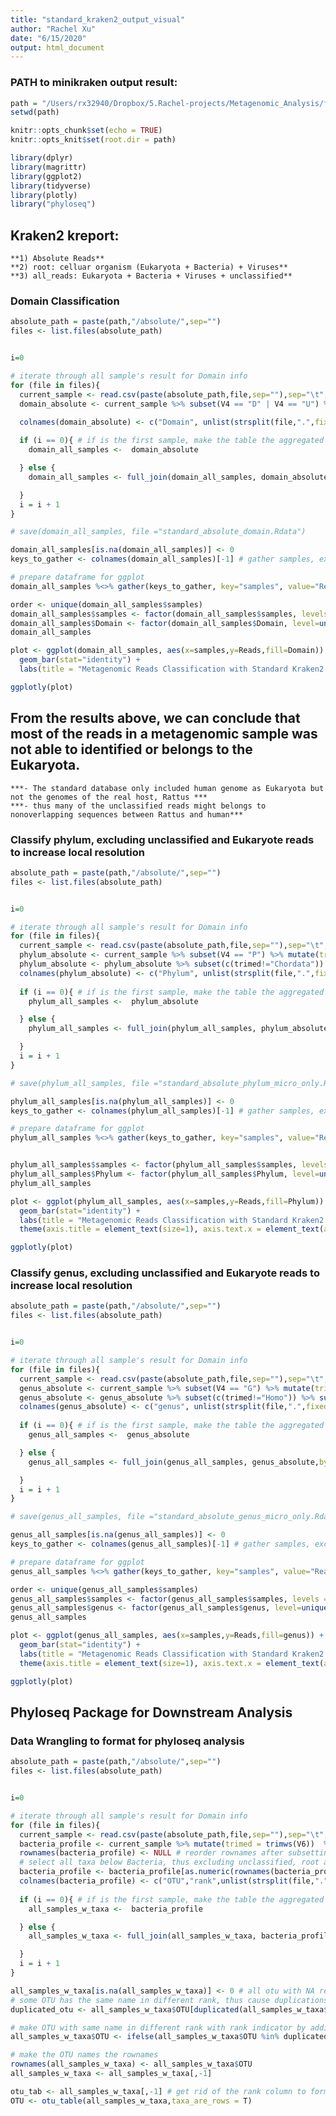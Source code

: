 ---
title: "standard_kraken2_output_visual"
author: "Rachel Xu"
date: "6/15/2020"
output: html_document
---
### PATH to minikraken output result:
```{r}
path = "/Users/rx32940/Dropbox/5.Rachel-projects/Metagenomic_Analysis/final_analysis/kraken2/standard"
setwd(path)
```

```{r setup, include=FALSE}
knitr::opts_chunk$set(echo = TRUE)
knitr::opts_knit$set(root.dir = path)
```

```{r}
library(dplyr)
library(magrittr)
library(ggplot2)
library(tidyverse)
library(plotly)
library("phyloseq")
```

## Kraken2 kreport:
    **1) Absolute Reads**
    **2) root: celluar organism (Eukaryota + Bacteria) + Viruses**
    **3) all_reads: Eukaryota + Bacteria + Viruses + unclassified**
    
### Domain Classification 
```{r}
absolute_path = paste(path,"/absolute/",sep="")
files <- list.files(absolute_path)


i=0

# iterate through all sample's result for Domain info
for (file in files){
  current_sample <- read.csv(paste(absolute_path,file,sep=""),sep="\t",header=FALSE)
  domain_absolute <- current_sample %>% subset(V4 == "D" | V4 == "U") %>% mutate(trimed = trimws(V6))  %>% select(c(trimed,V2))

  colnames(domain_absolute) <- c("Domain", unlist(strsplit(file,".",fixed = TRUE))[1])
  
  if (i == 0){ # if is the first sample, make the table the aggregated data table
    domain_all_samples <-  domain_absolute

  } else {
    domain_all_samples <- full_join(domain_all_samples, domain_absolute,by="Domain")

  }
  i = i + 1
}

# save(domain_all_samples, file ="standard_absolute_domain.Rdata")

domain_all_samples[is.na(domain_all_samples)] <- 0
keys_to_gather <- colnames(domain_all_samples)[-1] # gather samples, exclude "Domain" from colnames

# prepare dataframe for ggplot
domain_all_samples %<>% gather(keys_to_gather, key="samples", value="Reads")

order <- unique(domain_all_samples$samples)
domain_all_samples$samples <- factor(domain_all_samples$samples, levels = c("R22_K","R26_K","R27_K","R28_K","R22_L","R26_L","R27_L","R28_L","R22_S","R26_S","R27_S","R28_S"))
domain_all_samples$Domain <- factor(domain_all_samples$Domain, level=unique(domain_all_samples$Domain))
domain_all_samples

```

```{r}


plot <- ggplot(domain_all_samples, aes(x=samples,y=Reads,fill=Domain)) +
  geom_bar(stat="identity") + 
  labs(title = "Metagenomic Reads Classification with Standard Kraken2 DB (Domain)", y="Number of Reads", x = "Samples")

ggplotly(plot)

```

## From the results above, we can conclude that most of the reads in a metagenomic sample was not able to identified or belongs to the Eukaryota. 
    ***- The standard database only included human genome as Eukaryota but not the genomes of the real host, Rattus ***
    ***- thus many of the unclassified reads might belongs to nonoverlapping sequences between Rattus and human***


### Classify phylum, excluding unclassified and Eukaryote reads to increase local resolution
```{r}
absolute_path = paste(path,"/absolute/",sep="")
files <- list.files(absolute_path)


i=0

# iterate through all sample's result for Domain info
for (file in files){
  current_sample <- read.csv(paste(absolute_path,file,sep=""),sep="\t",header=FALSE)
  phylum_absolute <- current_sample %>% subset(V4 == "P") %>% mutate(trimed = trimws(V6))  %>% select(c(trimed,V2))
  phylum_absolute <- phylum_absolute %>% subset(c(trimed!="Chordata")) %>% subset(V2 >= 100)# deselect phylum belongs to Eukrayota
  colnames(phylum_absolute) <- c("Phylum", unlist(strsplit(file,".",fixed = TRUE))[1])
  
  if (i == 0){ # if is the first sample, make the table the aggregated data table
    phylum_all_samples <-  phylum_absolute

  } else {
    phylum_all_samples <- full_join(phylum_all_samples, phylum_absolute,by="Phylum")

  }
  i = i + 1
}

# save(phylum_all_samples, file ="standard_absolute_phylum_micro_only.Rdata")

phylum_all_samples[is.na(phylum_all_samples)] <- 0
keys_to_gather <- colnames(phylum_all_samples)[-1] # gather samples, exclude "Phylum" from colnames

# prepare dataframe for ggplot
phylum_all_samples %<>% gather(keys_to_gather, key="samples", value="Reads")


phylum_all_samples$samples <- factor(phylum_all_samples$samples, levels = c("R22_K","R26_K","R27_K","R28_K","R22_L","R26_L","R27_L","R28_L","R22_S","R26_S","R27_S","R28_S"))
phylum_all_samples$Phylum <- factor(phylum_all_samples$Phylum, level=unique(phylum_all_samples$Phylum))
phylum_all_samples
```



```{r}


plot <- ggplot(phylum_all_samples, aes(x=samples,y=Reads,fill=Phylum)) +
  geom_bar(stat="identity") + 
  labs(title = "Metagenomic Reads Classification with Standard Kraken2 DB (Phylum) - Microorganism Only", y="Number of Reads", x = "Samples") + 
  theme(axis.title = element_text(size=1), axis.text.x = element_text(angle=90))

ggplotly(plot)

```


### Classify genus, excluding unclassified and Eukaryote reads to increase local resolution
```{r}
absolute_path = paste(path,"/absolute/",sep="")
files <- list.files(absolute_path)


i=0

# iterate through all sample's result for Domain info
for (file in files){
  current_sample <- read.csv(paste(absolute_path,file,sep=""),sep="\t",header=FALSE)
  genus_absolute <- current_sample %>% subset(V4 == "G") %>% mutate(trimed = trimws(V6))  %>% select(c(trimed,V2))
  genus_absolute <- genus_absolute %>% subset(c(trimed!="Homo")) %>% subset(V2 >= 100) # deselect genus belongs to Eukrayota
  colnames(genus_absolute) <- c("genus", unlist(strsplit(file,".",fixed = TRUE))[1])
  
  if (i == 0){ # if is the first sample, make the table the aggregated data table
    genus_all_samples <-  genus_absolute

  } else {
    genus_all_samples <- full_join(genus_all_samples, genus_absolute,by="genus")

  }
  i = i + 1
}

# save(genus_all_samples, file ="standard_absolute_genus_micro_only.Rdata")

genus_all_samples[is.na(genus_all_samples)] <- 0
keys_to_gather <- colnames(genus_all_samples)[-1] # gather samples, exclude "genus" from colnames

# prepare dataframe for ggplot
genus_all_samples %<>% gather(keys_to_gather, key="samples", value="Reads")

order <- unique(genus_all_samples$samples)
genus_all_samples$samples <- factor(genus_all_samples$samples, levels = c("R22_K","R26_K","R27_K","R28_K","R22_L","R26_L","R27_L","R28_L","R22_S","R26_S","R27_S","R28_S"))
genus_all_samples$genus <- factor(genus_all_samples$genus, level=unique(genus_all_samples$genus))
genus_all_samples
```

```{r}


plot <- ggplot(genus_all_samples, aes(x=samples,y=Reads,fill=genus)) +
  geom_bar(stat="identity") + 
  labs(title = "Metagenomic Reads Classification with Standard Kraken2 DB (Genus) - Microorganism Only", y="Number of Reads", x = "Samples") + 
  theme(axis.title = element_text(size=1), axis.text.x = element_text(angle=90))

ggplotly(plot)

```

## Phyloseq Package for Downstream Analysis

### Data Wrangling to format for phyloseq analysis
```{r}
absolute_path = paste(path,"/absolute/",sep="")
files <- list.files(absolute_path)


i=0

# iterate through all sample's result for Domain info
for (file in files){
  current_sample <- read.csv(paste(absolute_path,file,sep=""),sep="\t",header=FALSE)
  bacteria_profile <- current_sample %>% mutate(trimed = trimws(V6))  %>% select(c(trimed,V4,V2)) %>% subset(V4 == "D"| V4 == "K"|V4 == "P"|V4 == "C"|V4 == "O"| V4 == "F"| V4 == "G")# only keep rank that has certain taxonomy
  rownames(bacteria_profile) <- NULL # reorder rownames after subsetting
  # select all taxa below Bacteria, thus excluding unclassified, root and Eukaryota
  bacteria_profile <- bacteria_profile[as.numeric(rownames(bacteria_profile)) >= which(bacteria_profile["trimed"] == "Bacteria"),] 
  colnames(bacteria_profile) <- c("OTU","rank",unlist(strsplit(file,".",fixed = TRUE))[1])
  
  if (i == 0){ # if is the first sample, make the table the aggregated data table
    all_samples_w_taxa <-  bacteria_profile

  } else {
    all_samples_w_taxa <- full_join(all_samples_w_taxa, bacteria_profile,by=c("rank","OTU"))

  }
  i = i + 1
}

all_samples_w_taxa[is.na(all_samples_w_taxa)] <- 0 # all otu with NA reads fill in with 0
# some OTU has the same name in different rank, thus cause duplications
duplicated_otu <- all_samples_w_taxa$OTU[duplicated(all_samples_w_taxa$OTU)]

# make OTU with same name in different rank with rank indicator by adding "_rank"
all_samples_w_taxa$OTU <- ifelse(all_samples_w_taxa$OTU %in% duplicated_otu, paste(all_samples_w_taxa$OTU,all_samples_w_taxa$rank,sep="_"),all_samples_w_taxa$OTU)

# make the OTU names the rownames
rownames(all_samples_w_taxa) <- all_samples_w_taxa$OTU 
all_samples_w_taxa <- all_samples_w_taxa[,-1] 
```

```{r}
otu_tab <- all_samples_w_taxa[,-1] # get rid of the rank column to form an otu table
OTU <- otu_table(all_samples_w_taxa,taxa_are_rows = T)

```